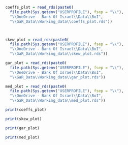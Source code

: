 
```r

coeffs_plot = read_rds(paste0(
  file.path(Sys.getenv("USERPROFILE"), fsep = "\\"),
  "\\OneDrive - Bank Of Israel\\Data\\BoI",
  "\\GaR_Data\\Working_data\\coeffs_plot.rds"))



skew_plot = read_rds(paste0(
  file.path(Sys.getenv("USERPROFILE"), fsep = "\\"),
  "\\OneDrive - Bank Of Israel\\Data\\BoI",
  "\\GaR_Data\\Working_data\\skew_plot.rds"))

gar_plot = read_rds(paste0(
  file.path(Sys.getenv("USERPROFILE"), fsep = "\\"),
  "\\OneDrive - Bank Of Israel\\Data\\BoI",
  "\\GaR_Data\\Working_data\\gar_plot.rds"))

med_plot = read_rds(paste0(
  file.path(Sys.getenv("USERPROFILE"), fsep = "\\"),
  "\\OneDrive - Bank Of Israel\\Data\\BoI",
  "\\GaR_Data\\Working_data\\med_plot.rds"))


```



```r

print(coeffs_plot)

```


```r

print(skew_plot)

```


```r

print(gar_plot)


```


```r

print(med_plot)


```

